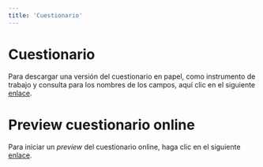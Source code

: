 ```yaml
---
title: 'Cuestionario'
---
```


# Cuestionario

Para descargar una versión del cuestionario en papel, como instrumento de trabajo y consulta para los nombres de los campos, aquí clic en el siguiente [enlace](https://drive.google.com/uc?export=view&id=1B7Majq9CZd-KoxFY_1QpGaQex6cNhCwS).

# Preview cuestionario online

Para iniciar un _preview_ del cuestionario online, haga clic en el siguiente <a href='https://io.tesintegra.net/html/view/preview.php?pid=IO2020CV19' target='_blank'>enlace</a>.

